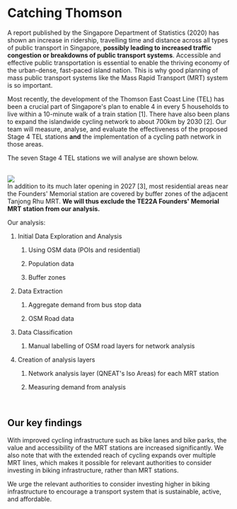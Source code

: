 # Catching Thomson

A report published by the Singapore Department of Statistics (2020) has shown an increase in ridership, travelling time and distance across all types of public transport in Singapore, **possibly leading to increased traffic congestion or breakdowns of public transport systems**. Accessible and effective public transportation is essential to enable the thriving economy of the urban-dense, fast-paced island nation. This is why good planning of mass public transport systems like the Mass Rapid Transport (MRT) system is so important. 

Most recently, the development of the Thomson East Coast Line (TEL) has been a crucial part of Singapore\'s plan to enable 4 in every 5 households to live within a 10-minute walk of a train station \[1\]. There have also been plans to expand the islandwide cycling network to about 700km by 2030 \[2\]. Our team will measure, analyse, and evaluate the effectiveness of the proposed Stage 4 TEL stations **and** the implementation of a cycling path network in those areas. \

The seven Stage 4 TEL stations we will analyse are shown below.

\
![](https://lh3.googleusercontent.com/Om0ck8dM6486QcEp1b_mgQcFsIrbGXBt9vxVcxZ5moIHuitEph4htTfyUYwDKHdxtan5Qu3uQlpDooD5tQvzgcywSWpOuigMGOxs9FeHB79WW53UdXZSJcoefu86gAfmYuzs_2eDwlshCpoAQ113iGQxhSwtm310LaU3bvkWqMpGhq-HSIF8HdD7I9luIw)\
In addition to its much later opening in 2027 \[3\], most residential areas near the Founders\' Memorial station are covered by buffer zones of the adjacent Tanjong Rhu MRT. **We will thus exclude the TE22A Founders\' Memorial MRT station from our analysis.**\

Our analysis:

1.  Initial Data Exploration and Analysis

    1.  Using OSM data (POIs and residential)

    2.  Population data

    3.  Buffer zones

2.  Data Extraction

    1.  Aggregate demand from bus stop data

    2.  OSM Road data

3.  Data Classification

    1.  Manual labelling of OSM road layers for network analysis

4.  Creation of analysis layers

    1.  Network analysis layer (QNEAT\'s Iso Areas) for each MRT station

    2.  Measuring demand from analysis

\

## **Our key findings**

With improved cycling infrastructure such as bike lanes and bike parks, the value and accessibility of the MRT stations are increased significantly. We also note that with the extended reach of cycling expands over multiple MRT lines, which makes it possible for relevant authorities to consider investing in biking infrastructure, rather than MRT stations. 

We urge the relevant authorities to consider investing higher in biking infrastructure to encourage a transport system that is sustainable, active, and affordable.
